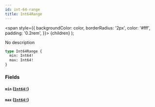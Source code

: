 ```yaml
---
id: int-64-range
title: Int64Range
---
```


<span
style={{
      backgroundColor: color,
      borderRadius: '2px',
      color: '#fff',
      padding: '0.2rem',
    }}>
{children}
</span>
);

No description

```graphql
type Int64Range {
  min: Int64!
  max: Int64!
}
```

### Fields

#### `min` ([`Int64!`](/docs/schema/scalars/int-64))

#### `max` ([`Int64!`](/docs/schema/scalars/int-64))
